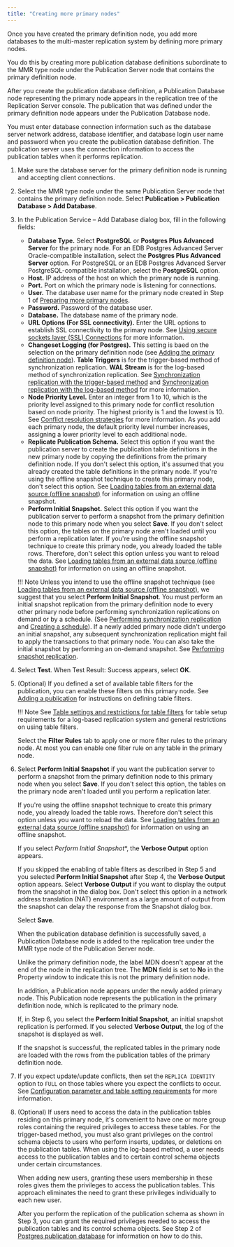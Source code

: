 ```yaml
---
title: "Creating more primary nodes"
---
```


<div id="creating_primary_nodes" class="registered_link"></div>

Once you have created the primary definition node, you add more databases to the multi-master replication system by defining more primary nodes.

You do this by creating more publication database definitions subordinate to the MMR type node under the Publication Server node that contains the primary definition node.

After you create the publication database definition, a Publication Database node representing the primary node appears in the replication tree of the Replication Server console. The publication that was defined under the primary definition node appears under the Publication Database node.

You must enter database connection information such as the database server network address, database identifier, and database login user name and password when you create the publication database definition. The publication server uses the connection information to access the publication tables when it performs replication.

1. Make sure the database server for the primary definition node is running and accepting client connections.

1. Select the MMR type node under the same Publication Server node that contains the primary definition node. Select **Publication > Publication Database > Add Database**. 

1. In the Publication Service – Add Database dialog box, fill in the following fields:

   -   **Database Type.** Select **PostgreSQL** or **Postgres Plus Advanced Server** for the primary node. For an EDB Postgres Advanced Server Oracle-compatible installation, select the **Postgres Plus Advanced Server** option. For PostgreSQL or an EDB Postgres Advanced Server PostgreSQL-compatible installation, select the **PostgreSQL** option.
   -   **Host.** IP address of the host on which the primary node is running.
   -   **Port.** Port on which the primary node is listening for connections.
   -   **User.** The database user name for the primary node created in Step 1 of [Preparing more primary nodes](01_pre_steps/#prepare_add_pdn).
   -   **Password.** Password of the database user.
   -   **Database.** The database name of the primary node.
   -   **URL Options (For SSL connectivity).** Enter the URL options to establish SSL connectivity to the primary node. See [Using secure sockets layer (SSL) Connections](../07_common_operations/11_using_ssl_connections/#using_ssl_connections) for more information.
   -   **Changeset Logging (for Postgres).** This setting is baed on the selection on the primary definition node (see [Adding the primary definition node](02_creating_publication_mmr/#adding_pdn)). **Table Triggers** is for the trigger-based method of synchronization replication. **WAL Stream** is for the log-based method of synchronization replication. See [Synchronization replication with the trigger-based method](../02_overview/02_replication_concepts_and_definitions/09_sync_replication_trigger_based/#sync_replication_trigger_based) and [Synchronization replication with the log-based method](../02_overview/02_replication_concepts_and_definitions/10_sync_replication_log_based/#sync_replication_log_based) for more information.
   -   **Node Priority Level.** Enter an integer from 1 to 10, which is the priority level assigned to this primary node for conflict resolution based on node priority. The highest priority is 1 and the lowest is 10. See [Conflict resolution strategies](06_conflict_resolution/04_conflict_resolution_strategies/#conflict_resolution_strategies) for more information. As you add each primary node, the default priority level number increases, assigning a lower priority level to each additional node.
   -   **Replicate Publication Schema.** Select this option if you want the publication server to create the publication table definitions in the new primary node by copying the definitions from the primary definition node. If you don't select this option, it's assumed that you already created the table definitions in the primary node. If you're using the offline snapshot technique to create this primary node, don't select this option. See [Loading tables from an external data source (offline snapshot)](../07_common_operations/09_offline_snapshot/#offline_snapshot) for information on using an offline snapshot.
   -   **Perform Initial Snapshot.** Select this option if you want the publication server to perform a snapshot from the primary definition node to this primary node when you select **Save**. If you don't select this option, the tables on the primary node aren't loaded until you perform a replication later. If you're using the offline snapshot technique to create this primary node, you  already loaded the table rows. Therefore, don't select this option unless you want to reload the data. See [Loading tables from an external data source (offline snapshot)](../07_common_operations/09_offline_snapshot/#offline_snapshot) for information on using an offline snapshot.

   !!! Note
       Unless you intend to use the offline snapshot technique (see [Loading tables from an external data source (offline snapshot)](../07_common_operations/09_offline_snapshot/#offline_snapshot), we suggest that you select **Perform Initial Snapshot**. You must perform an initial snapshot replication from the primary definition node to every other primary node before performing synchronization replications on demand or by a schedule. (See [Performing synchronization replication](05_on_demand_replication_mmr/#perform_synchronization_replication_mmr) and [Creating a schedule](../07_common_operations/02_creating_schedule/#creating_schedule)). If a newly added primary node didn't undergo an initial snapshot, any subsequent synchronization replication might fail to apply the transactions to that primary node. You can also take the initial snapshot by performing an on-demand snapshot. See [Performing snapshot replication](05_on_demand_replication_mmr/#perform_snapshot_replication_mmr).

1. Select **Test**. When Test Result: Success appears, select **OK**.

1. (Optional) If you defined a set of available table filters for the publication, you can enable these filters on this primary node. See [Adding a publication](02_creating_publication_mmr/#add_pub_mmr) for instructions on defining table filters.

   !!! Note
       See [Table settings and restrictions for table filters](../02_overview/02_replication_concepts_and_definitions/13_table_filters/#table_settings_and_restrictions_for_table_filters) for table setup requirements for a log-based replication system and general restrictions on using table filters.

   Select the **Filter Rules** tab to apply one or more filter rules to the primary node. At most you can enable one filter rule on any table in the primary node.

1. Select **Perform Initial Snapshot** if you want the publication server to perform a snapshot from the primary definition node to this primary node when you select **Save**. If you don't select this option, the tables on the primary node aren't loaded until you perform a replication later.

   If you're using the offline snapshot technique to create this primary node, you already loaded the table rows. Therefore don't select this option unless you want to reload the data. See [Loading tables from an external data source (offline snapshot)](../07_common_operations/09_offline_snapshot/#offline_snapshot) for information on using an offline snapshot.

   If you select *Perform Initial Snapshot**, the **Verbose Output** option appears.

   If you skipped the enabling of table filters as described in Step 5 and you selected **Perform Initial Snapshot** after Step 4, the **Verbose Output** option appears. Select **Verbose Output** if you want to display the output from the snapshot in the dialog box. Don't select this option in a network address translation (NAT) environment as a large amount of output from the snapshot can delay the response from the Snapshot dialog box.

   Select **Save**.

   When the publication database definition is successfully saved, a Publication Database node is added to the replication tree under the MMR type node of the Publication Server node.

   Unlike the primary definition node, the label MDN doesn't appear at the end of the node in the replication tree. The **MDN** field is set to **No** in the Property window to indicate this is not the primary definition node.

   In addition, a Publication node appears under the newly added primary node. This Publication node represents the publication in the primary definition node, which is replicated to the primary node.

   If, in Step 6, you select the **Perform Initial Snapshot**, an initial snapshot replication is performed. If you selected **Verbose Output**, the log of the snapshot is displayed as well.

   If the snapshot is successful, the replicated tables in the primary node are loaded with the rows from the publication tables of the primary definition node.

1. If you expect update/update conflicts, then set the `REPLICA IDENTITY` option to `FULL` on those tables where you expect the conflicts to occur. See [Configuration parameter and table setting requirements](06_conflict_resolution/01_configuration_para_andtable_setting/#configuration_para_and_table_setting) for more information.

1. (Optional) If users need to access the data in the publication tables residing on this primary node, it's convenient to have one or more group roles containing the required privileges to access these tables. For the trigger-based method, you must also grant privileges on the control schema objects to users who perform inserts, updates, or deletions on the publication tables. When using the log-based method, a user needs access to the publication tables and to certain control schema objects under certain circumstances.

   When adding new users, granting these users membership in these roles gives them the privileges to access the publication tables. This approach eliminates the need to grant these privileges individually to each new user.

   After you perform the replication of the publication schema as shown in Step 3, you can grant the required privileges needed to access the publication tables and its control schema objects. See Step 2 of [Postgres publication database](../05_smr_operation/01_prerequisites/04_preparing_pub_database/#postgres_pub_db) for information on how to do this.
